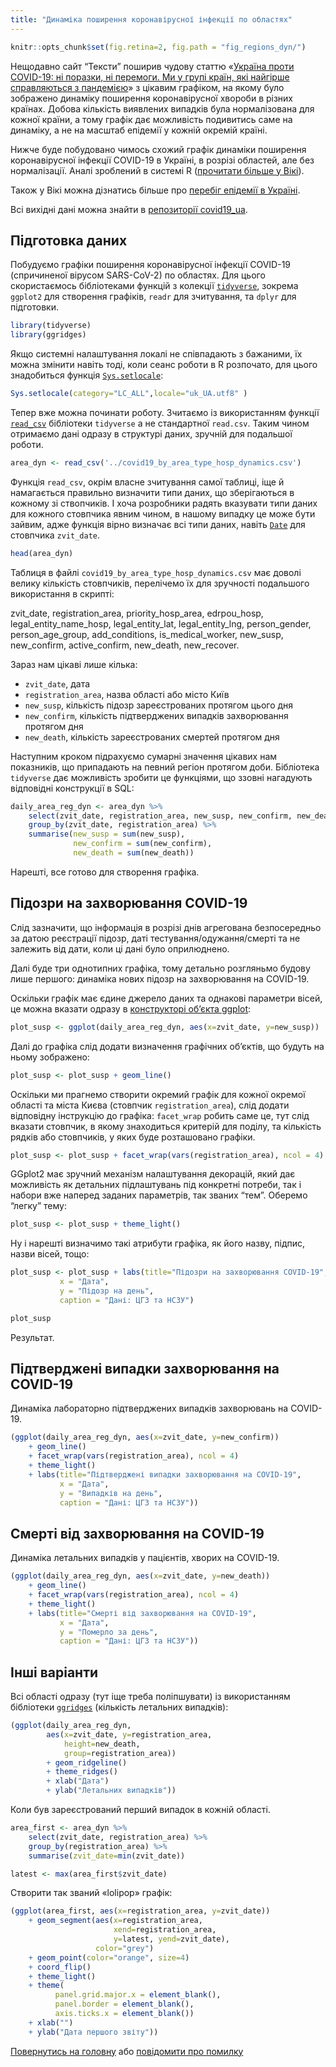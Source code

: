 ```yaml
---
title: "Динаміка поширення коронавірусної інфекції по областях"
---
```


```r
knitr::opts_chunk$set(fig.retina=2, fig.path = "fig_regions_dyn/")
```

Нещодавно сайт "Тексти" поширив чудову статтю &laquo;[Україна проти
COVID-19: ні поразки, ні перемоги. Ми у групі країн, які найгірше
справляються з пандемією][txt100954]&raquo; з цікавим графіком, на
якому було зображено динаміку поширення коронавірусної хвороби в
різних країнах. Добова кількість виявлених випадків була нормалізована
для кожної країни, а тому графік дає можливість подивитись саме на
динаміку, а не на масштаб епідемії у кожній окремій країні.

Нижче буде побудовано чимось схожий графік динаміки поширення
коронавірусної інфекції COVID-19 в Україні, в розрізі областей, але
без нормалізації. Аналі зроблений в системі R ([прочитати більше у
Вікі][wiki.R]).

Також у Вікі можна дізнатись більше про [перебіг епідемії в
Україні][wiki.C19UA].

Всі вихідні дані можна знайти в [репозиторії
covid19\_ua](https://github.com/VasiaPiven/covid19_ua).

## Підготовка даних

Побудуємо графіки поширення коронавірусної інфекції COVID-19
(спричиненої вірусом SARS-CoV-2) по областях. Для цього скористаємось
бібліотеками функцій з колекції [`tidyverse`](https://tidyverse.org),
зокрема `ggplot2` для створення графіків, `readr` для зчитування, та
`dplyr` для підготовки.

```r
library(tidyverse)
library(ggridges)
```

Якщо системні налаштування локалі не співпадають з бажаними, їх можна змінити
навіть тоді, коли сеанс роботи в R розпочато, для цього знадобиться функція
[`Sys.setlocale`][rd.locales]:

```r
Sys.setlocale(category="LC_ALL",locale="uk_UA.utf8" )
```

Тепер вже можна починати роботу. Зчитаємо із використанням функції
[`read_csv`][tv.read_csv] бібліотеки `tidyverse` а не стандартної
`read.csv`. Таким чином отримаємо дані одразу в структурі даних,
зручній для подальшої роботи.

```r
area_dyn <- read_csv('../covid19_by_area_type_hosp_dynamics.csv')
```

Функція `read_csv`, окрім власне зчитування самої таблиці, іще й
намагається правильно визначити типи даних, що зберігаються в кожному
зі ствопчиків. І хоча розробники радять вказувати типи даних для
кожного стовпчика явним чином, в нашому випадку це може бути зайвим,
адже функція вірно визначає всі типи даних, навіть [`Date`][rd.Dates]
для стовпчика `zvit_date`.

```r
head(area_dyn)
```

Таблиця в файлі `covid19_by_area_type_hosp_dynamics.csv` має доволі велику
кількість стовпчиків, перелічемо їх для зручності подальшого використання
в скрипті:

zvit_date, registration_area, priority_hosp_area, edrpou_hosp,
legal_entity_name_hosp, legal_entity_lat, legal_entity_lng,
person_gender, person_age_group, add_conditions, is_medical_worker,
new_susp, new_confirm, active_confirm, new_death, new_recover.

Зараз нам цікаві лише кілька:

 - `zvit_date`, дата
 - `registration_area`, назва області або місто Київ
 - `new_susp`, кількість підозр зареєстрованих протягом цього дня
 - `new_confirm`, кількість підтверджених випадків захворювання протягом дня
 - `new_death`, кількість зареєстрованих смертей протягом дня

Наступним кроком підрахуємо сумарні значення цікавих нам показників, що
припадають на певний регіон протягом доби. Бібліотека `tidyverse` дає можливість
зробити це функціями, що ззовні нагадують відповідні конструкції в SQL:

```r
daily_area_reg_dyn <- area_dyn %>%
    select(zvit_date, registration_area, new_susp, new_confirm, new_death) %>%
    group_by(zvit_date, registration_area) %>%
    summarise(new_susp = sum(new_susp),
              new_confirm = sum(new_confirm),
              new_death = sum(new_death))
```

Нарешті, все готово для створення графіка.

## Підозри на захворювання COVID-19

Слід зазначити, що інформація в розрізі днів агрегована безпосередньо
за датою реєстрації підозр, даті тестування/одужання/смерті та не
залежить від дати, коли ці дані було оприлюднено.

Далі буде три однотипних графіка, тому детально розгляньмо будову лише
першого: динаміка нових підозр на захворювання на COVID-19.

Оскільки графік має єдине джерело даних та однакові параметри вісей,
це можна вказати одразу в [конструкторі об'єкта ggplot][tv.ggplot]:

```r
plot_susp <- ggplot(daily_area_reg_dyn, aes(x=zvit_date, y=new_susp))
```

Далі до графіка слід додати визначення графічних об'єктів, що будуть
на ньому зображено:

```r
plot_susp <- plot_susp + geom_line()
```

Оскільки ми прагнемо створити окремий графік для кожної окремої
області та міста Києва (стовпчик `registration_area`), слід додати
відповідну інструкцію до графіка: `facet_wrap` робить саме це, тут
слід вказати стовпчик, в якому знаходиться критерій для поділу, та
кількість рядків або стовпчиків, у яких буде розташовано графіки.

```r
plot_susp <- plot_susp + facet_wrap(vars(registration_area), ncol = 4)
```

GGplot2 має зручний механізм налаштування декорацій, який дає
можливість як детальних підлаштувань під конкретні потреби, так і
набори вже наперед заданих параметрів, так званих "тем". Оберемо
"легку" тему:

```r
plot_susp <- plot_susp + theme_light()
```

Ну і нарешті визначимо такі атрибути графіка, як його назву, підпис,
назви вісей, тощо:

```r
plot_susp <- plot_susp + labs(title="Підозри на захворювання COVID-19",
           x = "Дата",
           y = "Підозр на день",
	       caption = "Дані: ЦГЗ та НСЗУ")

plot_susp
```

Результат.

## Підтверджені випадки захворювання на COVID-19

Динаміка лабораторно підтверджених випадків захворювань на COVID-19.

```r
(ggplot(daily_area_reg_dyn, aes(x=zvit_date, y=new_confirm))
    + geom_line()
    + facet_wrap(vars(registration_area), ncol = 4)
    + theme_light()
	+ labs(title="Підтверджені випадки захворювання на COVID-19",
           x = "Дата",
           y = "Випадків на день",
	       caption = "Дані: ЦГЗ та НСЗУ"))
```

## Смерті від захворювання на COVID-19

Динаміка летальних випадків у пацієнтів, хворих на COVID-19.

```r
(ggplot(daily_area_reg_dyn, aes(x=zvit_date, y=new_death))
    + geom_line()
    + facet_wrap(vars(registration_area), ncol = 4)
    + theme_light()
	+ labs(title="Смерті від захворювання на COVID-19",
           x = "Дата",
           y = "Померло за день",
	       caption = "Дані: ЦГЗ та НСЗУ"))
```

## Інші варіанти

Всі області одразу (тут іще треба поліпшувати) із використанням
бібліотеки
[`ggridges`](https://cran.r-project.org/web/packages/ggridges/index.html)
(кількість летальних випадків):

```r
(ggplot(daily_area_reg_dyn,
        aes(x=zvit_date, y=registration_area,
            height=new_death,
            group=registration_area))
        + geom_ridgeline()
        + theme_ridges()
		+ xlab("Дата")
		+ ylab("Летальних випадків"))
```

Коли був зареєстрований перший випадок в кожній області.

```r
area_first <- area_dyn %>%
    select(zvit_date, registration_area) %>%
    group_by(registration_area) %>%
    summarise(zvit_date=min(zvit_date))

latest <- max(area_first$zvit_date)
```

Створити так званий &laquo;lolipop&raquo; графік:

```r
(ggplot(area_first, aes(x=registration_area, y=zvit_date))
    + geom_segment(aes(x=registration_area,
                       xend=registration_area,
                       y=latest, yend=zvit_date),
                   color="grey")
    + geom_point(color="orange", size=4)
    + coord_flip()
    + theme_light()
    + theme(
          panel.grid.major.x = element_blank(),
          panel.border = element_blank(),
          axis.ticks.x = element_blank())
    + xlab("")
    + ylab("Дата першого звіту"))
```

[Повернутись на головну](index.html) або [повідомити про
помилку]((https://github.com/vityok/covid19_ua/issues))

[wiki.R]: https://uk.wikipedia.org/w/index.php?title=R_(%D0%BC%D0%BE%D0%B2%D0%B0_%D0%BF%D1%80%D0%BE%D0%B3%D1%80%D0%B0%D0%BC%D1%83%D0%B2%D0%B0%D0%BD%D0%BD%D1%8F)&oldid=28060661

[wiki.C19UA]: https://uk.wikipedia.org/wiki/%D0%9A%D0%BE%D1%80%D0%BE%D0%BD%D0%B0%D0%B2%D1%96%D1%80%D1%83%D1%81%D0%BD%D0%B0_%D1%85%D0%B2%D0%BE%D1%80%D0%BE%D0%B1%D0%B0_2019_%D0%B2_%D0%A3%D0%BA%D1%80%D0%B0%D1%97%D0%BD%D1%96

[txt100954]: https://texty.org.ua/fragments/100954/ukrayina-proty-covid-19-ni-porazky-ni-peremohy/ "Тексти: Україна проти COVID-19: ні поразки, ні перемоги. Ми у групі країн, які найгірше справляються з пандемією"

[rd.locales]: https://www.rdocumentation.org/packages/base/versions/3.6.2/topics/locales

[rd.Dates]: https://www.rdocumentation.org/packages/base/versions/3.6.2/topics/Dates

[as.Date]: https://www.rdocumentation.org/packages/base/versions/3.6.2/topics/as.Date

[rd.DateTimeClasses]: https://www.rdocumentation.org/packages/base/versions/3.6.2/topics/DateTimeClasses

[tv.read_csv]: https://readr.tidyverse.org/reference/read_delim.html

[tv.ggplot]: https://ggplot2.tidyverse.org/reference/ggplot.html
